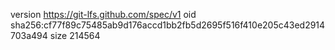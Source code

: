 version https://git-lfs.github.com/spec/v1
oid sha256:cf77f89c75485ab9d176accd1bb2fb5d2695f516f410e205c43ed2914703a494
size 214564
